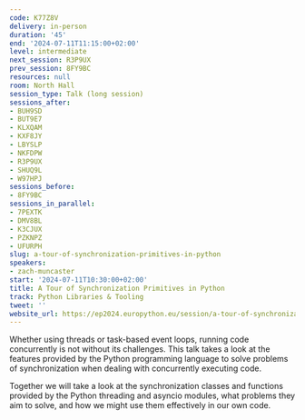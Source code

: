 ```yaml
---
code: K77Z8V
delivery: in-person
duration: '45'
end: '2024-07-11T11:15:00+02:00'
level: intermediate
next_session: R3P9UX
prev_session: 8FY9BC
resources: null
room: North Hall
session_type: Talk (long session)
sessions_after:
- BUH9SD
- BUT9E7
- KLXQAM
- KXF8JY
- LBYSLP
- NKFDPW
- R3P9UX
- SHUQ9L
- W97HPJ
sessions_before:
- 8FY9BC
sessions_in_parallel:
- 7PEXTK
- DMV8BL
- K3CJUX
- PZKNPZ
- UFURPH
slug: a-tour-of-synchronization-primitives-in-python
speakers:
- zach-muncaster
start: '2024-07-11T10:30:00+02:00'
title: A Tour of Synchronization Primitives in Python
track: Python Libraries & Tooling
tweet: ''
website_url: https://ep2024.europython.eu/session/a-tour-of-synchronization-primitives-in-python
---
```


Whether using threads or task-based event loops, running code concurrently is not without its challenges. This talk takes a look at the features provided by the Python programming language to solve problems of synchronization when dealing with concurrently executing code.

Together we will take a look at the synchronization classes and functions provided by the Python threading and asyncio modules, what problems they aim to solve, and how we might use them effectively in our own code.
